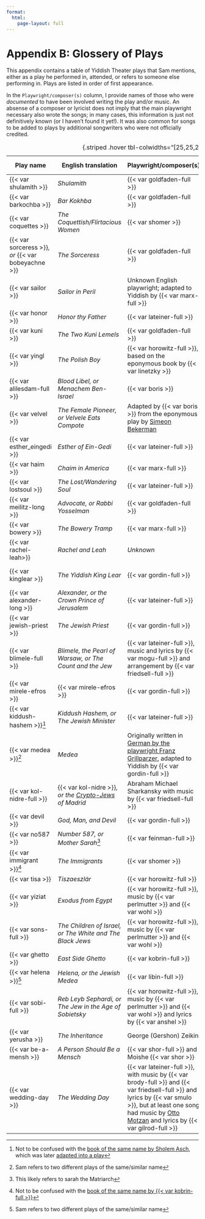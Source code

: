 ```yaml
---
format:
  html:
    page-layout: full
---
```


# Appendix B: Glossery of Plays {.unnumbered}

This appendix contains a table of Yiddish Theater plays that Sam mentions, either as a play he performed in, attended, or refers to someone else performing in.
Plays are listed in order of first appearance.

In the `Playwright/composer(s)` column, I provide names of those who were _documented_ to have been involved writing the play and/or music.
An absense of a composer or lyricist does not imply that the main playwright necessary also wrote the songs; in many cases, this information is just not definitively known (or I haven't found it yet!).
It was also common for songs to be added to plays by additional songwriters who were not officially credited.

| Play name                                          | English translation                                                                                   | Playwright/composer(s)                                                                                                                                                                                                                                            | Chapter(s)      | Synopses/scripts, where available                                                                                                                                                      |
| -------------------------------------------------- | ----------------------------------------------------------------------------------------------------- | ----------------------------------------------------------------------------------------------------------------------------------------------------------------------------------------------------------------------------------------------------------------- | --------------- | -------------------------------------------------------------------------------------------------------------------------------------------------------------------------------------- |
| {{< var shulamith >}}                              | _Shulamith_                                                                                           | {{< var goldfaden-full >}}                                                                                                                                                                                                                                        | 6, 7, 8, 20, 24 | [Digital Yiddish Theater Project](https://web.uwm.edu/yiddish-stage/plotting-yiddish-drama/shulamis-oder-bas-yerusholayim)                                                             |
| {{< var barkochba >}}                              | _Bar Kokhba_                                                                                          | {{< var goldfaden-full >}}                                                                                                                                                                                                                                        | 6, 20           | [Digital Yiddish Theater Project](https://web.uwm.edu/yiddish-stage/plotting-yiddish-drama/bar-kokhba-der-zun-fun-di-shtern-oder-di-letste-teg-fun-yerusholayim)                       |
| {{< var coquettes >}}                              | _The Coquettish/Flirtacious Women_                                                                    | {{< var shomer >}}                                                                                                                                                                                                                                                | 7, 11           |                                                                                                                                                                                        |
| {{< var sorceress >}}_, or _{{< var bobeyachne >}} | _The Sorceress_                                                                                       | {{< var goldfaden-full >}}                                                                                                                                                                                                                                        | 8, 11           | [Wikipedia](https://en.wikipedia.org/wiki/The_Sorceress_(play))<br>[Digital Yiddish Theater Project](https://web.uwm.edu/yiddish-stage/plotting-yiddish-drama/di-kishefmakherin)       |
| {{< var sailor >}}                                 | _Sailor in Peril_                                                                                     | Unknown English playwright; adapted to Yiddish by {{< var marx-full >}}                                                                                                                                                                                           | 9               |                                                                                                                                                                                        |
| {{< var honor >}}                                  | _Honor thy Father_                                                                                    | {{< var lateiner-full >}}                                                                                                                                                                                                                                         | 9               |                                                                                                                                                                                        |
| {{< var kuni >}}                                   | _The Two Kuni Lemels_                                                                                 | {{< var goldfaden-full >}}                                                                                                                                                                                                                                        | 10, 27          | [Digital Yiddish Theater Project](https://web.uwm.edu/yiddish-stage/plotting-yiddish-drama/di-tsvey-kuni-leml)                                                                         |
| {{< var yingl >}}                                  | _The Polish Boy_                                                                                      | {{< var horowitz-full >}}, based on the eponymous book by {{< var linetzky >}}                                                                                                                                                                                    | 11, 32          |                                                                                                                                                                                        |
| {{< var alilesdam-full >}}                         | _Blood Libel, or Menachem Ben-Israel_                                                                 | {{< var boris >}}                                                                                                                                                                                                                                                 | 11              |                                                                                                                                                                                        |
| {{< var velvel >}}                                 | _The Female Pioneer, or Velvele Eats Compote_                                                         | Adapted by {{< var boris >}} from the eponymous play by [Simeon Bekerman](https://www.museumoffamilyhistory.com/yt/lex/B/bekerman-simeon.htm)                                                                                                                     | 11              |                                                                                                                                                                                        |
| {{< var esther_eingedi >}}                         | _Esther of Ein-Gedi_                                                                                  | {{< var lateiner-full >}}                                                                                                                                                                                                                                         | 12              |                                                                                                                                                                                        |
| {{< var haim >}}                                   | _Chaim in America_                                                                                    | {{< var marx-full >}}                                                                                                                                                                                                                                             | 12              |                                                                                                                                                                                        |
| {{< var lostsoul >}}                               | _The Lost/Wandering Soul_                                                                             | {{< var lateiner-full >}}                                                                                                                                                                                                                                         | 13              |                                                                                                                                                                                        |
| {{< var meilitz-long >}}                           | _Advocate, or Rabbi Yosselman_                                                                        | {{< var goldfaden-full >}}                                                                                                                                                                                                                                        | 14, 15          |                                                                                                                                                                                        |
| {{< var bowery >}}                                 | _The Bowery Tramp_                                                                                    | {{< var marx-full >}}                                                                                                                                                                                                                                             | 15              |                                                                                                                                                                                        |
| {{< var rachel-leah>}}                             | _Rachel and Leah_                                                                                     | _Unknown_                                                                                                                                                                                                                                                         | 15              |                                                                                                                                                                                        |
| {{< var kinglear >}}                               | _The Yiddish King Lear_                                                                               | {{< var gordin-full >}}                                                                                                                                                                                                                                           | 15, 19          | [Wikipedia](https://en.wikipedia.org/wiki/The_Yiddish_King_Lear)<br>[Digital Yiddish Theater Project](https://web.uwm.edu/yiddish-stage/plotting-yiddish-drama/der-yidisher-kenig-lir) |
| {{< var alexander-long >}}                         | _Alexander, or the Crown Prince of Jerusalem_                                                         | {{< var lateiner-full >}}                                                                                                                                                                                                                                         | 15              |                                                                                                                                                                                        |
| {{< var jewish-priest >}}                          | _The Jewish Priest_                                                                                   | {{< var gordin-full >}}                                                                                                                                                                                                                                           | 19              |                                                                                                                                                                                        |
| {{< var blimele-full >}}                           | _Blimele, the Pearl of Warsaw, or The Count and the Jew_                                              | {{< var lateiner-full >}}, music and lyrics by {{< var mogu-full >}} and arrangement by {{< var friedsell-full >}}                                                                                                                                                | 20              |                                                                                                                                                                                        |
| {{< var mirele-efros >}}                           | {{< var mirele-efros >}}                                                                              | {{< var gordin-full >}}                                                                                                                                                                                                                                           | 21              | [Wikipedia](https://en.wikipedia.org/wiki/Mirele_Efros)                                                                                                                                |
| {{< var kiddush-hashem >}}[^notasch]               | _Kiddush Hashem, or The Jewish Minister_                                                              | {{< var lateiner-full >}}                                                                                                                                                                                                                                         | 21              |                                                                                                                                                                                        |
| {{< var medea >}}[^medea]                          | _Medea_                                                                                               | Originally written in [German by the playwright Franz Grillparzer](https://www.goodreads.com/en/book/show/2605133), adapted to Yiddish by {{< var gordin-full >}}                                                                                                 | 21              | [Wikipedia](https://en.wikipedia.org/wiki/Medea_(Reimann)) article about a German opera adaptation (2010) of the same play                                                             |
| {{< var kol-nidre-full >}}                         | {{< var kol-nidre >}}_, or the [Crypto-Jews](https://en.wikipedia.org/wiki/Crypto-Judaism) of Madrid_ | Abraham Michael Sharkansky with music by {{< var friedsell-full >}}                                                                                                                                                                                               | 24              |                                                                                                                                                                                        |
| {{< var devil >}}                                  | _God, Man, and Devil_                                                                                 | {{< var gordin-full >}}                                                                                                                                                                                                                                           | 24              | [The English translation](https://shop.yiddishbookcenter.org/products/god-man-and-devil-yiddish-plays-in-translation)                                                                  |
| {{< var no587 >}}                                  | _Number 587, or Mother Sarah_^[This likely refers to sarah the Matriarch]                               | {{< var feinman-full >}}                                                                                                                                                                                                                                          | 25              |                                                                                                                                                                                        |
| {{< var immigrant >}}[^immigrant]                  | _The Immigrants_                                                                                      | {{< var shomer >}}                                                                                                                                                                                                                                                | 27              |                                                                                                                                                                                        |
| {{< var tisa >}}                                   | _Tiszaeszlár_                                                                                         | {{< var horowitz-full >}}                                                                                                                                                                                                                                         | 30              |                                                                                                                                                                                        |
| {{< var yiziat >}}                                 | _Exodus from Egypt_                                                                                   | {{< var horowitz-full >}}, music by {{< var perlmutter >}} and {{< var wohl >}}                                                                                                                                                                                   | 30, 31          |                                                                                                                                                                                        |
| {{< var sons-full >}}                              | _The Children of Israel, or The White and The Black Jews_                                             | {{< var horowitz-full >}}, music by {{< var perlmutter >}} and {{< var wohl >}}                                                                                                                                                                                   | 31              |                                                                                                                                                                                        |
| {{< var ghetto >}}                                 | _East Side Ghetto_                                                                                    | {{< var kobrin-full >}}                                                                                                                                                                                                                                           | 31              |                                                                                                                                                                                        |
| {{< var helena >}}[^medea]                         | _Helena, or the Jewish Medea_                                                                         | {{< var libin-full >}}                                                                                                                                                                                                                                            | 31              |                                                                                                                                                                                        |
| {{< var sobi-full >}}                              | _Reb Leyb Sephardi, or The Jew in the Age of Sobietsky_                                               | {{< var horowitz-full >}}, music by {{< var perlmutter >}} and {{< var wohl >}} and lyrics by {{< var anshel >}}                                                                                                                                                  | 32              |                                                                                                                                                                                        |
| {{< var yerusha >}}                                | _The Inheritance_                                                                                     | George (Gershon) Zeikin                                                                                                                                                                                                                                           | 32              |                                                                                                                                                                                        |
| {{< var be-a-mensh >}}                             | _A Person Should Be a Mensch_                                                                         | {{< var shor-full >}} and Moishe {{< var shor >}}                                                                                                                                                                                                                 | 33              |                                                                                                                                                                                        |
| {{< var wedding-day >}}                            | _The Wedding Day_                                                                                     | {{< var lateiner-full >}}, with music by {{< var brody-full >}} and {{< var friedsell-full >}} and lyrics by {{< var smulo >}}, but at least one song had music by [Otto Motzan](https://en.wikipedia.org/wiki/Otto_Motzan) and lyrics by {{< var gilrod-full >}} | 33              |                                                                                                                                                                                        |
: {.striped .hover tbl-colwidths="[25,25,20,5,25]"}



<!-- turns out it is the female pioneer? [^divorce]: This is not quite an accurate translation. Instead, _Khalitse_ refers to the formal procedure that releases a man from the obligation of having to marry his brother's widow.-->
[^notasch]: Not to be confused with the [book of the same name by Sholem Asch](https://www.yiddishbookcenter.org/collections/yiddish-books/spb-nybc203723/asch-sholem-kidesh-hashem), which was later [adapted into a play](https://www.moyt.org/exhibitions/pih/kiddush-hashem.htm)
[^medea]: Sam refers to two different plays of the same/similar name
[^immigrant]: Not to be confused with the [book of the same name by {{< var kobrin-full >}}](https://yiddishkayt.org/view/kobrin/)